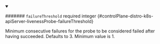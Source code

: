
<details className="config-field" data-expandable="false" open>
<summary>

####### `failureThreshold` <span className="config-field-required" data-required="false">required</span> <span className="config-field-type">integer</span> <span className="config-field-default"></span> <span className="config-field-enum"></span> {#controlPlane-distro-k8s-apiServer-livenessProbe-failureThreshold}

Minimum consecutive failures for the probe to be considered failed after having succeeded.
Defaults to 3. Minimum value is 1.

</summary>



</details>
